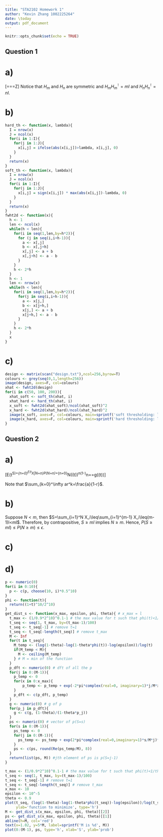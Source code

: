 ```yaml
---
title: "STA2102 Homework 1"
author: "Kevin Zhang 1002225264"
date: \today
output: pdf_document
---
```


```r
knitr::opts_chunk$set(echo = TRUE)
```

## Question 1

# a)

\[\frac{H_m\hat{Z}H_n}{mn}=\frac{H_mH_mZH_nH_n}{mn}=\frac{mIZnI}{mn}=Z\]
Notice that $H_m$ and $H_n$ are symmetric and $H_mH_m^\intercal=mI$ and $H_nH_n^\intercal=nI$.

# b)

```r
hard_th <- function(x, lambda){
  I = nrow(x)
  J = ncol(x)
  for(i in 1:I){
    for(j in 1:J){
      x[i,j] = ifelse(abs(x[i,j])>lambda, x[i,j], 0)
    }
  }
  return(x)
}
soft_th <- function(x, lambda){
  I = nrow(x)
  J = ncol(x)
  for(i in 1:I){
    for(j in 1:J){
      x[i,j] = sign(x[i,j]) * max(abs(x[i,j])-lambda, 0)
    }
  }
  return(x)
}
fwht2d <- function(x){
  h <- 1
  len <- ncol(x)
  while(h < len){
    for(i in seq(1,len,by=h*2)){
      for (j in seq(i,i+h-1)){
        a <- x[,j]
        b <- x[,j+h]
        x[,j] <- a + b
        x[,j+h] <- a - b
      }
    }
    h <- 2*h
  }
  h <- 1
  len <- nrow(x)
  while(h < len){
    for(i in seq(1,len,by=h*2)){
      for(j in seq(i,i+h-1)){
        a <- x[j,]
        b <- x[j+h,]
        x[j,] <- a + b
        x[j+h,] <- a - b
      }
    }
    h <- 2*h
  }
  x
}
```

# c)

```r
design <- matrix(scan("design.txt"),ncol=256,byrow=T)
colours <- grey(seq(0,1,length=256))
image(design, axes=F, col=colours)
xhat <- fwht2d(design)
for(i in c(50, 100, 200)){
  xhat_soft <- soft_th(xhat, i)
  xhat_hard <- hard_th(xhat, i)
  x_soft <- fwht2d(xhat_soft)/ncol(xhat_soft)^2
  x_hard <- fwht2d(xhat_hard)/ncol(xhat_hard)^2
  image(x_soft, axes=F, col=colours, main=sprintf('soft thresholding: lambda = %d', i))
  image(x_hard, axes=F, col=colours, main=sprintf('hard thresholding: lambda = %d', i))
}
```

## Question 2

# a)

\[E(t^S)=\sum_{n=0}^\infty E(t^X|N=n)P(N=n)=\sum_{n=0}^N(\phi(t))^n(1-\theta)\theta^n=\frac{1-\theta}{1-\theta\phi(t)}=g(\phi(t))\]

Note that $\sum_{k=0}^\infty ar^k=\frac{a}{1-r}$.

# b)

Suppose $N<m$, then $S=\sum_{i=1}^N X_i\leq\sum_{i=1}^{m-1} X_i\leq(m-1)l<ml$. Therefore, by contrapositive, $S\geq ml$ implies $N\geq m$. Hence, $P(S\geq ml)\leq P(N\geq m)\leq\epsilon$.

# c)

\begin{gather*}
  P(S\geq M)\leq\frac{1}{t^M}\left(\frac{1-\theta}{1-\theta\phi(t)}\right)\implies P(S\geq M)\leq\inf_{1<\phi(t)<\theta^{-1}}\frac{1}{t^M}\left(\frac{1-\theta}{1-\theta\phi(t)}\right)\\
  \text{suppose }\inf_{1<\phi(t)<\theta^{-1}}\frac{1}{t^M}\left(\frac{1-\theta}{1-\theta\phi(t)}\right)=\epsilon\text{ i.e. }P(S\geq M)\leq\epsilon\\
  \text{since }\ln(x)\text{ is continuous, then }\inf_{1<\phi(t)<\theta^{-1}}\ln(1-\theta)-\ln(1-\theta\phi(t))-M\ln(t)=\ln(\epsilon)\\
  \implies \inf_{1<\phi(t)<\theta^{-1}}\frac{\ln(1-\theta)-\ln(1-\theta\phi(t))-\ln(\epsilon)}{\ln(t)}=M
\end{gather*}

# d)

```r
p <- numeric(0)
for(i in 0:10){
  p <- c(p, choose(10, i)*0.5^10)
}
phi <- function(t){
  return((1+t)^10/2^10)
}
get_dist_s <- function(x_max, epsilon, phi, theta){ # x_max = l
  t_max <- (1/0.9*2^10)^0.1-1 # the max value for t such that phi(t)<1/theta
  t_seq <- seq(1, t_max, by=(t_max-1)/100)
  t_seq <- t_seq[-1] # remove t=1
  t_seq <- t_seq[-length(t_seq)] # remove t_max
  M <- Inf
  for(t in t_seq){
    M_temp <- (log(1-theta)-log(1-theta*phi(t))-log(epsilon))/log(t)
    if(M_temp < M){
      M <- ceiling(M_temp)
    } # M = min of the function
  }
  p_dft <- numeric(0) # dft of all the p
  for(j in 0:(M-1)){
    p_temp <- 0
    for(x in 0:x_max){
        p_temp <- p_temp + exp(-2*pi*complex(real=0, imaginary=1)*j/M*x)*p[x+1]
    }
    p_dft <- c(p_dft, p_temp)
  }
  g <- numeric(0) # g of p
  for(p_j in p_dft){
    g <- c(g, (1-theta)/(1-theta*p_j))
  }
  ps <- numeric(0) # vector of p(S=s)
  for(s in 0:(M-1)){
    ps_temp <- 0
    for(j in 0:(M-1)){
      ps_temp <- ps_temp + exp(2*pi*complex(real=0,imaginary=1)*s/M*j)*g[j+1]
    }
    ps <- c(ps, round(Re(ps_temp/M), 8))
  }
  return(list(ps, M)) #jth element of ps is p(S=j-1)
}
```

```r
t_max <- (1/0.9*2^10)^0.1-1 # the max value for t such that phi(t)<1/theta
t_seq <- seq(1, t_max, by=(t_max-1)/100)
t_seq <- t_seq[-1] # remove t=1
t_seq <- t_seq[-length(t_seq)] # remove t_max
x_max <- 10
epsilon <- 10^-5
theta <- 0.9
plot(t_seq, (log(1-theta)-log(1-theta*phi(t_seq))-log(epsilon))/log(t_seq),
     ylab='function to minimize', type='h')
M <- get_dist_s(x_max, epsilon, phi, theta)[[2]]
ps <- get_dist_s(x_max, epsilon, phi, theta)[[1]]
abline(h=M, col='red')
text(x=1.02, y=5*M, label=sprintf('M is %d', M))
plot(0:(M-1), ps, type='h', xlab='S', ylab='prob')
```


















































































